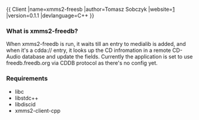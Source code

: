 {{
Client
|name=xmms2-freesb
|author=Tomasz Sobczyk
|website=[http://blog.asth.net/1?id=259]
|version=0.1.1
|devlanguage=C++
}}
=== What is xmms2-freedb? ===
When xmms2-freedb is run, it waits till an entry to medialib is added, and when it's a cdda:// entry, it looks up the CD infromation in a remote CD-Audio database and update the fields.
Currently the application is set to use freedb.freedb.org via CDDB protocol as there's no config yet.
=== Requirements ===
* libc
* libstdc++
* libdiscid
* xmms2-client-cpp